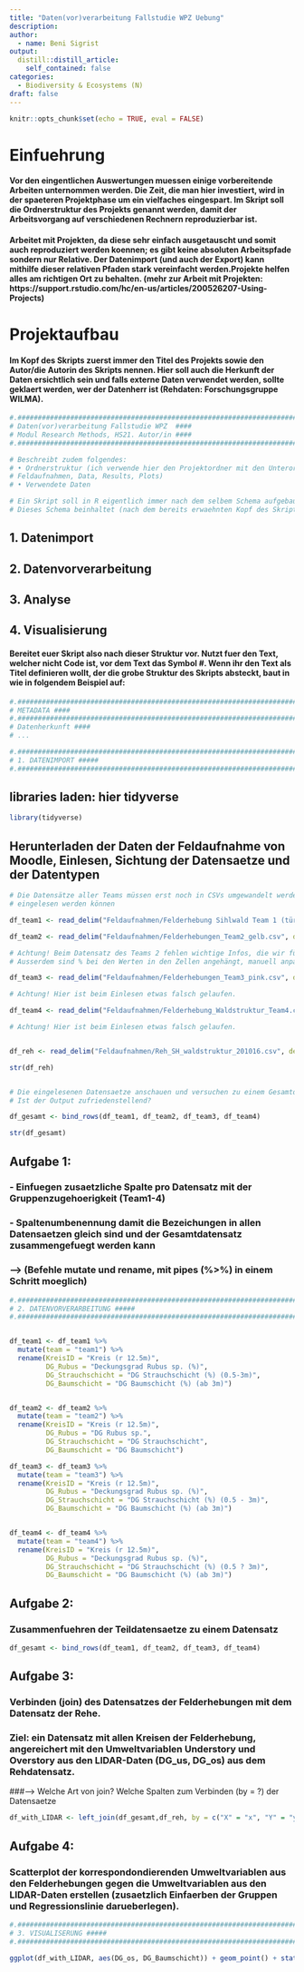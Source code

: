 ```yaml
---
title: "Daten(vor)verarbeitung Fallstudie WPZ Uebung"
description:
author:
  - name: Beni Sigrist
output:
  distill::distill_article:
    self_contained: false
categories:
  - Biodiversity & Ecosystems (N)
draft: false
---
```


```r
knitr::opts_chunk$set(echo = TRUE, eval = FALSE)
```

# Einfuehrung

#### Vor den eingentlichen Auswertungen muessen einige vorbereitende Arbeiten unternommen werden. Die Zeit, die man hier investiert, wird in der spaeteren Projektphase um ein vielfaches eingespart. Im Skript soll die Ordnerstruktur des Projekts genannt werden, damit der Arbeitsvorgang auf verschiedenen Rechnern reproduzierbar ist.

#### Arbeitet mit Projekten, da diese sehr einfach ausgetauscht und somit auch reproduziert werden koennen; es gibt keine absoluten Arbeitspfade sondern nur Relative. Der Datenimport (und auch der Export) kann mithilfe dieser relativen Pfaden stark vereinfacht werden.Projekte helfen alles am richtigen Ort zu behalten. (mehr zur Arbeit mit Projekten: https://support.rstudio.com/hc/en-us/articles/200526207-Using-Projects)

# Projektaufbau

#### Im Kopf des Skripts zuerst immer den Titel des Projekts sowie den Autor/die Autorin des Skripts nennen. Hier soll auch die Herkunft der Daten ersichtlich sein und falls externe Daten verwendet werden, sollte geklaert werden, wer der Datenherr ist (Rehdaten: Forschungsgruppe WILMA).

```r

#.#####################################################################################
# Daten(vor)verarbeitung Fallstudie WPZ  ####
# Modul Research Methods, HS21. Autor/in ####
#.#####################################################################################

# Beschreibt zudem folgendes:
# • Ordnerstruktur (ich verwende hier den Projektordner mit den Unterordnern Skripts, 
# Feldaufnahmen, Data, Results, Plots)
# • Verwendete Daten

# Ein Skript soll in R eigentlich immer nach dem selbem Schema aufgebaut sein. 
# Dieses Schema beinhaltet (nach dem bereits erwaehnten Kopf des Skripts) 4 Kapitel: 
```

## 1. Datenimport 
## 2. Datenvorverarbeitung
## 3. Analyse
## 4. Visualisierung


#### Bereitet euer Skript also nach dieser Struktur vor. Nutzt fuer den Text, welcher nicht Code ist, vor dem Text das Symbol #. Wenn ihr den Text als Titel definieren wollt, der die grobe Struktur des Skripts absteckt, baut in wie in folgendem Beispiel auf:

```r

#.#####################################################################################
# METADATA ####
#.#####################################################################################
# Datenherkunft ####
# ...

#.#####################################################################################
# 1. DATENIMPORT #####
#.#####################################################################################

```

## libraries laden: hier tidyverse

```r

library(tidyverse)

```

## Herunterladen der Daten der Feldaufnahme von Moodle, Einlesen, Sichtung der Datensaetze und der Datentypen

```r

# Die Datensätze aller Teams müssen erst noch in CSVs umgewandelt werden, bevor sie 
# eingelesen werden können 

df_team1 <- read_delim("Feldaufnahmen/Felderhebung Sihlwald Team 1 (türkis).csv", delim = ";")

df_team2 <- read_delim("Feldaufnahmen/Felderhebungen_Team2_gelb.csv", delim = ";")

# Achtung! Beim Datensatz des Teams 2 fehlen wichtige Infos, die wir für die weiteren Prozesschritte brauchen, welche? 
# Ausserdem sind % bei den Werten in den Zellen angehängt, manuell anpassen

df_team3 <- read_delim("Feldaufnahmen/Felderhebungen_Team3_pink.csv", delim = ";")

# Achtung! Hier ist beim Einlesen etwas falsch gelaufen. 

df_team4 <- read_delim("Feldaufnahmen/Felderhebung_Waldstruktur_Team4.csv", delim = ",")

# Achtung! Hier ist beim Einlesen etwas falsch gelaufen. 


df_reh <- read_delim("Feldaufnahmen/Reh_SH_waldstruktur_201016.csv", delim = ";")

str(df_reh)


# Die eingelesenen Datensaetze anschauen und versuchen zu einem Gesamtdatensatz verbinden. 
# Ist der Output zufriedenstellend?

df_gesamt <- bind_rows(df_team1, df_team2, df_team3, df_team4)

str(df_gesamt)

```

## Aufgabe 1: 

### - Einfuegen zusaetzliche Spalte pro Datensatz mit der Gruppenzugehoerigkeit (Team1-4) 
### - Spaltenumbenennung damit die Bezeichungen in allen Datensaetzen gleich sind und der Gesamtdatensatz zusammengefuegt werden kann
### --> (Befehle mutate und rename, mit pipes (%>%) in einem Schritt moeglich)

```r

#.################################################################################################
# 2. DATENVORVERARBEITUNG #####
#.################################################################################################


df_team1 <- df_team1 %>%
  mutate(team = "team1") %>%
  rename(KreisID = "Kreis (r 12.5m)",
         DG_Rubus = "Deckungsgrad Rubus sp. (%)",
         DG_Strauchschicht = "DG Strauchschicht (%) (0.5-3m)",
         DG_Baumschicht = "DG Baumschicht (%) (ab 3m)")


df_team2 <- df_team2 %>%
  mutate(team = "team2") %>%
  rename(KreisID = "Kreis (r 12.5m)",
         DG_Rubus = "DG Rubus sp.",
         DG_Strauchschicht = "DG Strauchschicht",
         DG_Baumschicht = "DG Baumschicht")

df_team3 <- df_team3 %>%
  mutate(team = "team3") %>%
  rename(KreisID = "Kreis (r 12.5m)",
         DG_Rubus = "Deckungsgrad Rubus sp. (%)",
         DG_Strauchschicht = "DG Strauchschicht (%) (0.5 - 3m)",
         DG_Baumschicht = "DG Baumschicht (%) (ab 3m)")


df_team4 <- df_team4 %>%
  mutate(team = "team4") %>%
  rename(KreisID = "Kreis (r 12.5m)",
         DG_Rubus = "Deckungsgrad Rubus sp. (%)",
         DG_Strauchschicht = "DG Strauchschicht (%) (0.5 ? 3m)",
         DG_Baumschicht = "DG Baumschicht (%) (ab 3m)")


```



## Aufgabe 2: 

### Zusammenfuehren der Teildatensaetze zu einem Datensatz

```r

df_gesamt <- bind_rows(df_team1, df_team2, df_team3, df_team4)

```

## Aufgabe 3: 

### Verbinden (join) des Datensatzes der Felderhebungen mit dem Datensatz der Rehe. 

### Ziel: ein Datensatz mit allen Kreisen der Felderhebung, angereichert mit den Umweltvariablen Understory und Overstory aus den LIDAR-Daten (DG_us, DG_os) aus dem Rehdatensatz. 
###--> Welche Art von join? Welche Spalten zum Verbinden (by = ?) der Datensaetze

```r

df_with_LIDAR <- left_join(df_gesamt,df_reh, by = c("X" = "x", "Y" = "y"))

```

## Aufgabe 4: 

### Scatterplot der korrespondondierenden Umweltvariablen aus den Felderhebungen gegen die Umweltvariablen aus den LIDAR-Daten erstellen (zusaetzlich Einfaerben der Gruppen und Regressionslinie darueberlegen). 

```r

#.################################################################################################
# 3. VISUALISERUNG #####
#.################################################################################################

ggplot(df_with_LIDAR, aes(DG_os, DG_Baumschicht)) + geom_point() + stat_smooth(method = "lm")


```

